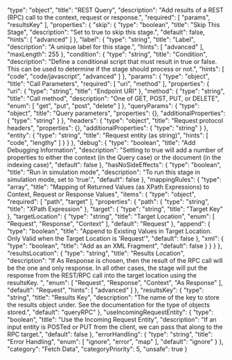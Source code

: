   "type": "object",
  "title": "REST Query",
  "description": "Add results of a REST (RPC) call to the context, request or response.",
  "required": [
    "params",
    "resultsKey"
  ],
  "properties": {
    "skip": {
      "type": "boolean",
      "title": "Skip This Stage",
      "description": "Set to true to skip this stage.",
      "default": false,
      "hints": [
        "advanced"
      ]
    },
    "label": {
      "type": "string",
      "title": "Label",
      "description": "A unique label for this stage.",
      "hints": [
        "advanced"
      ],
      "maxLength": 255
    },
    "condition": {
      "type": "string",
      "title": "Condition",
      "description": "Define a conditional script that must result in true or false. This can be used to determine if the stage should process or not.",
      "hints": [
        "code",
        "code/javascript",
        "advanced"
      ]
    },
    "params": {
      "type": "object",
      "title": "Call Parameters",
      "required": [
        "uri",
        "method"
      ],
      "properties": {
        "uri": {
          "type": "string",
          "title": "Endpoint URI"
        },
        "method": {
          "type": "string",
          "title": "Call method",
          "description": "One of GET, POST, PUT, or DELETE",
          "enum": [
            "get",
            "put",
            "post",
            "delete"
          ]
        },
        "queryParams": {
          "type": "object",
          "title": "Query parameters",
          "properties": {},
          "additionalProperties": {
            "type": "string"
          }
        },
        "headers": {
          "type": "object",
          "title": "Request protocol headers",
          "properties": {},
          "additionalProperties": {
            "type": "string"
          }
        },
        "entity": {
          "type": "string",
          "title": "Request entity (as string)",
          "hints": [
            "code",
            "lengthy"
          ]
        }
      }
    },
    "debug": {
      "type": "boolean",
      "title": "Add Debugging Information",
      "description": "Setting to true will add a number of properties to either the context (in the Query case) or the document (in the indexing case)",
      "default": false
    },
    "hasNoSideEffects": {
      "type": "boolean",
      "title": "Run in simulation mode",
      "description": "To run this stage in simulation mode, set to 'true'.",
      "default": false
    },
    "mappingRules": {
      "type": "array",
      "title": "Mapping of Returned Values (as XPath Expressions) to Context, Request or Response Values",
      "items": {
        "type": "object",
        "required": [
          "path",
          "target"
        ],
        "properties": {
          "path": {
            "type": "string",
            "title": "XPath Expression"
          },
          "target": {
            "type": "string",
            "title": "Target Key"
          },
          "targetLocation": {
            "type": "string",
            "title": "Target Location",
            "enum": [
              "Request",
              "Response",
              "Context"
            ],
            "default": "Request"
          },
          "append": {
            "type": "boolean",
            "title": "Append to Existing Values in Target Location. Only Valid when the Target Location is 'Request'",
            "default": false
          },
          "xml": {
            "type": "boolean",
            "title": "Add as an XML Fragment",
            "default": false
          }
        }
      }
    },
    "resultsLocation": {
      "type": "string",
      "title": "Results Location",
      "description": "If As Response is chosen, then the result of the RPC call will be the one and only response.  In all other cases, the stage will put the response from the REST/RPC call into the target location using the resultsKey. ",
      "enum": [
        "Request",
        "Response",
        "Context",
        "As Response"
      ],
      "default": "Request",
      "hints": [
        "advanced"
      ]
    },
    "resultsKey": {
      "type": "string",
      "title": "Results Key",
      "description": "The name of the key to store the results object under.  See the documentation for the type of objects stored.",
      "default": "queryRPC"
    },
    "useIncomingRequestEntity": {
      "type": "boolean",
      "title": "Use the Incoming Request Entity",
      "description": "If an input entity is POSTed or PUT from the client, we can pass that along to the RPC target.",
      "default": false
    },
    "errorHandling": {
      "type": "string",
      "title": "Error Handling",
      "enum": [
        "ignore",
        "error",
        "map"
      ],
      "default": "ignore"
    }
  },
  "category": "Fetch Data",
  "categoryPriority": 5,
  "unsafe": true
}
